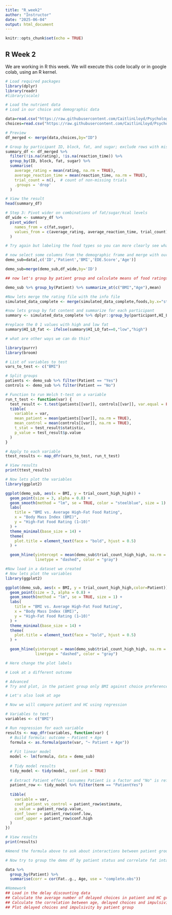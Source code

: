 ```yaml
---
title: "R_week2"
author: "Instructor"
date: "2025-06-04"
output: html_document
---
```


```r
knitr::opts_chunk$set(echo = TRUE)
```

## R Week 2

We are working in R this week. We will execute this code locally or in google colab, using an R kernel.

```r
# Load required packages
library(dplyr)
library(readr)
#library(scale)

# Load the nutrient data
# Load in our choice and demographic data

data=read.csv("https://raw.githubusercontent.com/CaitlinLloyd/Psychology_Programming2025/refs/heads/main/Data/demo.csv")
choices=read.csv("https://raw.githubusercontent.com/CaitlinLloyd/Psychology_Programming2025/refs/heads/main/Data/FCT_df.csv")

```

```r
# Preview
df_merged <- merge(data,choices,by="ID")
```

```r

# Group by participant ID, block, fat, and sugar; exclude rows with missing data
summary_df <- df_merged %>%
  filter(!is.na(rating), !is.na(reaction_time)) %>%
  group_by(ID, block, fat, sugar) %>%
  summarise(
    average_rating = mean(rating, na.rm = TRUE),
    average_reaction_time = mean(reaction_time, na.rm = TRUE),
    trial_count = n(),  # count of non-missing trials
    .groups = 'drop'
  )

# View the result
head(summary_df)

```


```r
# Step 3: Pivot wider on combinations of fat/sugar/kcal levels
df_wide <- summary_df %>%
  pivot_wider(
    names_from = c(fat,sugar),
    values_from = c(average_rating, average_reaction_time, trial_count)
  )

# Try again but labeling the food types so you can more clearly see what the column names align with

```


```r
# now select some columns from the demographic frame and merge with our wide_df
demo_sub=data[,c('ID','Patient','BMI','EDE.Score','Age')]

demo_sub=merge(demo_sub,df_wide,by='ID')
```


```r
## now let's group by patient group and calculate means of food ratings, BMI, age, EDEQ

demo_sub %>% group_by(Patient) %>% summarize_at(c("BMI","Age"),mean)


```
```r
#Now lets merge the rating file with the info file
simulated_data_complete <- merge(simulated_data_complete,foods,by.x="stimulus",by.y="stimulus")

```
```r
#now lets group by fat content and summarize for each participant
summary <- simulated_data_complete %>% dplyr::group_by(participant,HI_LO_fat) %>% summarize_at(c('choice',"reaction_time"),c(mean))

#replace the 0 1 values with high and low fat
summary$HI_LO_fat <- ifelse(summary$HI_LO_fat==0,"low","high")

# what are other ways we can do this?
```

```r

library(purrr)
library(broom)

# List of variables to test
vars_to_test <- c("BMI")

# Split groups
patients <- demo_sub %>% filter(Patient == "Yes")
controls <- demo_sub %>% filter(Patient == "No")

# Function to run Welch t-test on a variable
run_t_test <- function(var) {
  test_result <- t.test(patients[[var]], controls[[var]], var.equal = FALSE)
  tibble(
    variable = var,
    mean_patient = mean(patients[[var]], na.rm = TRUE),
    mean_control = mean(controls[[var]], na.rm = TRUE),
    t_stat = test_result$statistic,
    p_value = test_result$p.value
  )
}

# Apply to each variable
ttest_results <- map_dfr(vars_to_test, run_t_test)

# View results
print(ttest_results)

```
```r
# Now lets plot the variables
library(ggplot2)

ggplot(demo_sub, aes(x = BMI, y = trial_count_high_high)) +
  geom_point(size = 3, alpha = 0.8) +
  geom_smooth(method = "lm", se = TRUE, color = "steelblue", size = 1) +
  labs(
    title = "BMI vs. Average High-Fat Food Rating",
    x = "Body Mass Index (BMI)",
    y = "High-Fat Food Rating (1–10)"
  ) +
  theme_minimal(base_size = 14) +
  theme(
    plot.title = element_text(face = "bold", hjust = 0.5)
  ) +

  geom_hline(yintercept = mean(demo_sub$trial_count_high_high, na.rm = TRUE),
             linetype = "dashed", color = "gray")

```


```r
#Now load in a dataset we created
# Now lets plot the variables
library(ggplot2)

ggplot(demo_sub, aes(x = BMI, y = trial_count_high_high,color=Patient)) +
  geom_point(size = 3, alpha = 0.8) +
  geom_smooth(method = "lm", se = TRUE, size = 1) +
  labs(
    title = "BMI vs. Average High-Fat Food Rating",
    x = "Body Mass Index (BMI)",
    y = "High-Fat Food Rating (1–10)"
  ) +
  theme_minimal(base_size = 14) +
  theme(
    plot.title = element_text(face = "bold", hjust = 0.5)
  ) +

  geom_hline(yintercept = mean(demo_sub$trial_count_high_high, na.rm = TRUE),
             linetype = "dashed", color = "gray")

```


```r
# Here change the plot labels
```


```r
# Look at a different outcome
```

```r
# Advanced
# Try and plot, in the patient group only BMI against choice preference for high vs low fat
```


```r
# Let's also look at age
```


```r
# Now we will compare patient and HC using regression

# Variables to test
variables <- c("BMI")

# Run regression for each variable
results <- map_dfr(variables, function(var) {
  # Build formula: outcome ~ Patient + Age
  formula <- as.formula(paste(var, "~ Patient + Age"))
  
  # Fit linear model
  model <- lm(formula, data = demo_sub)
  
  # Tidy model results
  tidy_model <- tidy(model, conf.int = TRUE)
  
  # Extract Patient effect (assumes Patient is a factor and "No" is reference)
  patient_row <- tidy_model %>% filter(term == "PatientYes")
  
  tibble(
    variable = var,
    coef_patient_vs_control = patient_row$estimate,
    p_value = patient_row$p.value,
    conf_lower = patient_row$conf.low,
    conf_upper = patient_row$conf.high
  )
})

# View results
print(results)

```
```r
#Amend the formula above to ask about interactions between patient group and fat content influence on choice rating
```


```r
# Now try to group the demo df by patient status and correlate fat intake at meal and age

data %>%
  group_by(Patient) %>%
  summarise(corr = cor(Fat..g., Age, use = "complete.obs"))

```

```r
#Homework
## Load in the delay discounting data
## Calculate the average number of delayed choices in patient and HC groups
## Calculate the correlation between age, delayed choices and impulsivity scale per group
## Plot delayed choices and impulsivity by patient group

```

